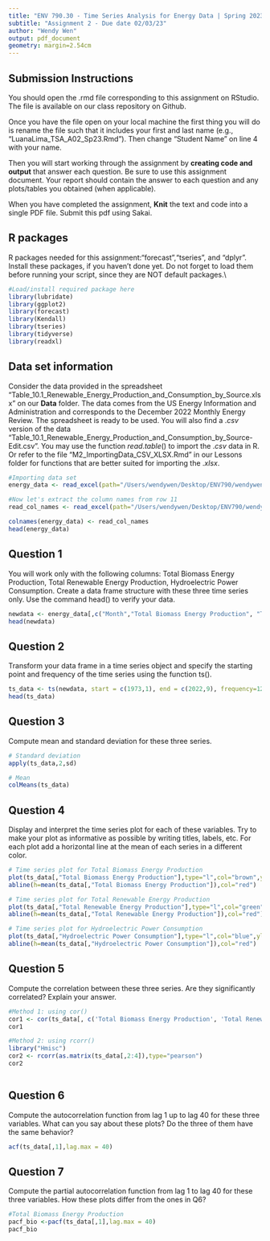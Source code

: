 ```yaml
---
title: "ENV 790.30 - Time Series Analysis for Energy Data | Spring 2023"
subtitle: "Assignment 2 - Due date 02/03/23"
author: "Wendy Wen"
output: pdf_document
geometry: margin=2.54cm
---
```


## Submission Instructions

You should open the .rmd file corresponding to this assignment on RStudio. The file is available on our class repository on Github.   

Once you have the file open on your local machine the first thing you will do is rename the file such that it includes your first and last name (e.g., "LuanaLima_TSA_A02_Sp23.Rmd"). Then change "Student Name" on line 4 with your name. 

Then you will start working through the assignment by  **creating code and output** that answer each question. Be sure to use this assignment document. Your report should contain the answer to each question and any plots/tables you obtained (when applicable).

When you have completed the assignment, **Knit** the text and code into a single PDF file. Submit this pdf using Sakai. 

## R packages

R packages needed for this assignment:"forecast","tseries", and "dplyr". Install these packages, if you haven't done yet. Do not forget to load them before running your script, since they are NOT default packages.\\

```r
#Load/install required package here
library(lubridate)
library(ggplot2)
library(forecast)
library(Kendall)
library(tseries)
library(tidyverse)
library(readxl)
```

## Data set information  

Consider the data provided in the spreadsheet "Table_10.1_Renewable_Energy_Production_and_Consumption_by_Source.xlsx" on our **Data** folder. The data comes from the US Energy Information and Administration and corresponds to the December 2022 Monthly Energy Review. The spreadsheet is ready to be used. You will also find a $.csv$ version of the data "Table_10.1_Renewable_Energy_Production_and_Consumption_by_Source-Edit.csv". You may use the function $read.table()$ to import the $.csv$ data in R. Or refer to the file "M2_ImportingData_CSV_XLSX.Rmd" in our Lessons folder for functions that are better suited for importing the $.xlsx$.

```r
#Importing data set
energy_data <- read_excel(path="/Users/wendywen/Desktop/ENV790/wendywen_TSA/Data/Table_10.1_Renewable_Energy_Production_and_Consumption_by_Source.xlsx",skip = 12, sheet="Monthly Data",col_names=FALSE) 

#Now let's extract the column names from row 11
read_col_names <- read_excel(path="/Users/wendywen/Desktop/ENV790/wendywen_TSA/Data/Table_10.1_Renewable_Energy_Production_and_Consumption_by_Source.xlsx",skip = 10,n_max = 1, sheet="Monthly Data",col_names=FALSE) 

colnames(energy_data) <- read_col_names
head(energy_data)
```


## Question 1
You will work only with the following columns: Total Biomass Energy Production, Total Renewable Energy Production, Hydroelectric Power Consumption. Create a data frame structure with these three time series only. Use the command head() to verify your data.

```r
newdata <- energy_data[,c("Month","Total Biomass Energy Production", "Total Renewable Energy Production", "Hydroelectric Power Consumption")]
head(newdata)
```


## Question 2
Transform your data frame in a time series object and specify the starting point and frequency of the time series using the function ts().

```r
ts_data <- ts(newdata, start = c(1973,1), end = c(2022,9), frequency=12)
head(ts_data)
```


## Question 3
Compute mean and standard deviation for these three series.

```r
# Standard deviation
apply(ts_data,2,sd)
```
```r
# Mean
colMeans(ts_data)
```


## Question 4
Display and interpret the time series plot for each of these variables. Try to make your plot as informative as possible by writing titles, labels, etc. For each plot add a horizontal line at the mean of each series in a different color.

```r
# Time series plot for Total Biomass Energy Production
plot(ts_data[,"Total Biomass Energy Production"],type="l",col="brown",ylab="Biomass Energy Production [Trillion Btu]",main="Total Biomass Energy Production") 
abline(h=mean(ts_data[,"Total Biomass Energy Production"]),col="red")
```
```r
# Time series plot for Total Renewable Energy Production
plot(ts_data[,"Total Renewable Energy Production"],type="l",col="green",ylab="Renewable Energy Production [Trillion Btu]",main="Total Renewable Energy Production") 
abline(h=mean(ts_data[,"Total Renewable Energy Production"]),col="red")
```
```r
# Time series plot for Hydroelectric Power Consumption
plot(ts_data[,"Hydroelectric Power Consumption"],type="l",col="blue",ylab="Hydroelectric Power Consumption [Trillion Btu]",main="Hydroelectric Power Consumption") 
abline(h=mean(ts_data[,"Hydroelectric Power Consumption"]),col="red")
```


## Question 5
Compute the correlation between these three series. Are they significantly correlated? Explain your answer.

```r
#Method 1: using cor()
cor1 <- cor(ts_data[, c('Total Biomass Energy Production', 'Total Renewable Energy Production', 'Hydroelectric Power Consumption')])
cor1
```
```r
#Method 2: using rcorr()
library("Hmisc")
cor2 <- rcorr(as.matrix(ts_data[,2:4]),type="pearson")
cor2
```
```r

```


## Question 6
Compute the autocorrelation function from lag 1 up to lag 40 for these three variables. What can you say about these plots? Do the three of them have the same behavior?

```r
acf(ts_data[,1],lag.max = 40)
```


## Question 7
Compute the partial autocorrelation function from lag 1 to lag 40 for these three variables. How these plots differ from the ones in Q6?

```r
#Total Biomass Energy Production
pacf_bio <-pacf(ts_data[,1],lag.max = 40)
pacf_bio
```


